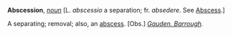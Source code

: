 '''Abscession''', ''[[noun (part of speech)|noun]]'' [L. ''abscessio'' a separation; fr. ''absedere''. See [[Abscess]].]

A separating; removal; also, an [[abscess]]. [Obs.] ''[[Gauden. Barrough (source)|Gauden. Barrough]].''